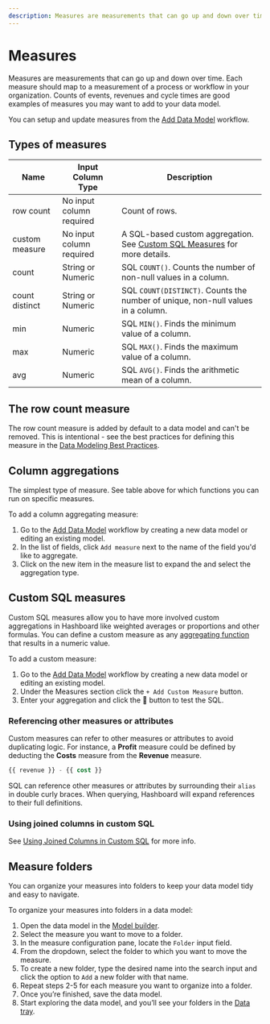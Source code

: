 ```yaml
---
description: Measures are measurements that can go up and down over time. Each measure should map to a measurement of a process or workflow in your organization.
---
```


# Measures

Measures are measurements that can go up and down over time.
Each measure should map to a measurement of a process or workflow in your organization.
Counts of events, revenues and cycle times are good examples of measures you may want to add to your data model.

You can setup and update measures from the [Add Data Model](/docs/data-modeling/add-data-model) workflow.

## Types of measures

| Name           | Input Column Type        | Description                                                                                                                   |
| -------------- | ------------------------ | ----------------------------------------------------------------------------------------------------------------------------- |
| row count      | No input column required | Count of rows.                                                                                                                |
| custom measure | No input column required | A SQL-based custom aggregation. See [Custom SQL Measures](/docs/data-modeling/measures#custom-sql-measures) for more details. |
| count          | String or Numeric        | SQL `COUNT()`. Counts the number of non-null values in a column.                                                              |
| count distinct | String or Numeric        | SQL `COUNT(DISTINCT)`. Counts the number of unique, non-null values in a column.                                              |
| min            | Numeric                  | SQL `MIN()`. Finds the minimum value of a column.                                                                             |
| max            | Numeric                  | SQL `MAX()`. Finds the maximum value of a column.                                                                             |
| avg            | Numeric                  | SQL `AVG()`. Finds the arithmetic mean of a column.                                                                           |

## The row count measure

The row count measure is added by default to a data model and can't be removed. This is intentional - see the best practices for defining this measure in the [Data Modeling Best Practices](/docs/data-modeling/best-practices).

## Column aggregations

The simplest type of measure. See table above for which functions you can run on specific measures.

To add a column aggregating measure:

1. Go to the [Add Data Model](/docs/data-modeling/add-data-model) workflow by creating a new data model or editing an existing model.
2. In the list of fields, click `Add measure` next to the name of the field you'd like to aggregate.
3. Click on the new item in the measure list to expand the and select the aggregation type.

## Custom SQL measures

Custom SQL measures allow you to have more involved custom aggregations in Hashboard like weighted averages or proportions and other formulas. You can define a custom measure as any [aggregating function](https://www.datacamp.com/community/tutorials/aggregate-functions-sql) that results in a numeric value.

To add a custom measure:

1. Go to the [Add Data Model](/docs/data-modeling/add-data-model) workflow by creating a new data model or editing an existing model.
2. Under the Measures section click the `+ Add Custom Measure` button.
3. Enter your aggregation and click the 🔄 button to test the SQL.

### Referencing other measures or attributes

Custom measures can refer to other measures or attributes to avoid duplicating logic.
For instance, a **Profit** measure could be defined by deducting the **Costs** measure from the **Revenue** measure.

```sql filename="SQL for Profit measure"
{{ revenue }} - {{ cost }}
```

SQL can reference other measures or attributes by surrounding their `alias` in double curly braces.
When querying, Hashboard will expand references to their full definitions.

### Using joined columns in custom SQL

See [Using Joined Columns in Custom SQL](./model-joins#using-joined-columns-in-custom-sql) for more info.

## Measure folders

You can organize your measures into folders to keep your data model tidy and easy to navigate.

To organize your measures into folders in a data model:

1. Open the data model in the [Model builder](/docs/data-modeling).
2. Select the measure you want to move to a folder.
3. In the measure configuration pane, locate the `Folder` input field.
4. From the dropdown, select the folder to which you want to move the measure.
5. To create a new folder, type the desired name into the search input and click the option to `Add` a new folder with that name.
6. Repeat steps 2-5 for each measure you want to organize into a folder.
7. Once you’re finished, save the data model.
8. Start exploring the data model, and you’ll see your folders in the [Data tray](/docs/visualizing-data/data-tray).
